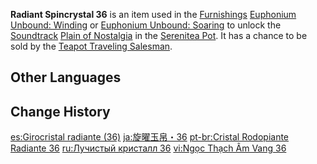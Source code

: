 {{Item Infobox
|id           = 141036
|image        = Item Radiant Spincrystal.png
|type         = Adventure Items
|group        = Radiant Spincrystals
|group2       = Liyue Spincrystals
|quality      = 4
|invCategory  = Precious Items
|description  = This wondrous crystal contains a certain rhythm, like something beautiful woven from delicate silk. These items can be found throughout the mainland or from merchants who collect curios. The tune held within this crystal can be revivified in your [[Serenitea Pot]] using either "[[Euphonium Unbound: Winding]]" or "[[Euphonium Unbound: Soaring]]." The tune contained within this [[Radiant Spincrystal]] is "[[Plain of Nostalgia]]."
|source1      = [[Chubby]]
|track        = Plain of Nostalgia
}}
'''Radiant Spincrystal 36''' is an item used in the [[Furnishings]] [[Euphonium Unbound: Winding]] or [[Euphonium Unbound: Soaring]] to unlock the [[Soundtrack]] [[Plain of Nostalgia]] in the [[Serenitea Pot]]. It has a chance to be sold by the [[Teapot Traveling Salesman]].

==Other Languages==
{{Other Languages
|default_hidden = 1
|en      = Radiant Spincrystal 36
|zhs     = 旋曜玉帛・其三十六
|zhs_rm  = Xuán Yào Yùbó - Qí Sānshíliù
|zht     = 旋曜玉帛・其三十六
|zht_rm  = Xuán Yào Yùbó - Qí Sānshíliù
|ja      = 旋曜玉帛・36
|ja_rm   = Sen'you Gyokuhaku - Sanjuuroku{{Assumed}}
|ko      = 빛나는 결정・36
|ko_rm   = Binnaneun Gyeoljeong - Samsipnyuk
|es      = Girocristal radiante (36)
|fr      = Gyrocristal radiant 36
|ru      = Лучистый кристалл {{tt|36|}}
|th      = Radiant Spincrystal 36
|vi      = Ngọc Thạch Âm Vang 36
|de      = Strahlender Drehkristall XXXVI
|id      = Radiant Spincrystal 36
|pt      = Cristal Rodopiante Radiante 36
|tr      = Parlak Burgu Kristal 36
|it      = Voltacristallo radioso 36
}}

==Change History==
{{Change History|2.4}}

[[es:Girocristal radiante (36)]]
[[ja:旋曜玉帛・36]]
[[pt-br:Cristal Rodopiante Radiante 36]]
[[ru:Лучистый кристалл 36]]
[[vi:Ngọc Thạch Âm Vang 36]]